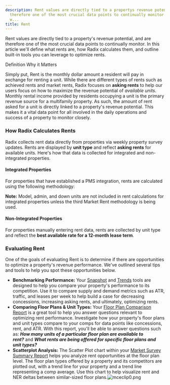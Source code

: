 ```yaml
---
description: Rent values are directly tied to a propertys revenue potential and are
  therefore one of the most crucial data points to continually monitor In this article
  w...
title: Rent
---
```


Rent values are directly tied to a property's revenue potential, and are therefore one of the most crucial data points to continually monitor. In this article we'll define what rents are, how Radix calculates them, and outline built-in tools you can leverage to optimize rents.




Definition Why it Matters

Simply put, Rent is the monthly dollar amount a resident will pay in exchange for renting a unit. While there are different types of rents such as achieved rents and market rents, Radix focuses on **asking rents** to help our users focus on how to maximize the revenue potential of *available units*.
Monthly rental income provided by residents occupying a unit is the primary revenue source for a multifamily property. As such, the amount of rent asked for a unit is directly linked to a property's revenue potential. This makes it a vital data point for all involved in the daily operations and success of a property to monitor closely.

### How Radix Calculates Rents


Radix collects rent data directly from properties via weekly property survey updates. Rents are displayed by **unit type** and reflect **asking rents** for available units. Here's how that data is collected for integrated and non-integrated properties. 


#### Integrated Properties


For properties that have established a PMS integration, rents are calculated using the following methodology: 


<Steps>
  <Step title="**Asking Rent:** When units are available, Radix reflects the average asking rent (including amenities) of all units within the unit type that are becoming available in the next 60 days.">
  </Step>
  <Step title="**Achieved Rent**: If no units are available, Radix reflects the average achieved rent (including amenities) for all units within the unit type that have been leased in the last 30 days, and move-ins scheduled for the next 60 days.">
  </Step>
  <Step title="**Market Rent:** If achieved rents are unavailable, Radix reflects the average market rent (including amenities) for all units within the unit type.">
  </Step>
</Steps>



**Note:** Model, admin, and down units are not included in rent calculations for integrated properties unless the third Market Rent methodology is being used.



#### Non-Integrated Properties


For properties manually entering rent data, rents are collected by unit type and reflect the **best available rate for a 12-month lease term**. 


### Evaluating Rent


One of the goals of evaluating Rent is to determine if there are opportunities to optimize a property's revenue performance. We've outlined several tips and tools to help you spot these opportunities below.


* **Benchmarking Performance:** Your [Snapshot](kb://article/zendesk:radix:9060091043981) and [Trends](kb://article/zendesk:radix:9060097289101) tools are designed to help you compare your property's performance to its competition. Use it to compare supply and demand metrics such as ATR, traffic, and leases per week to help build a case for decreasing concessions, increasing asking rents, and ultimately, optimizing rents.
* **Comparing Floor Plans & Unit Types:** Your [Floor Plan Comparison Report](../report-overviews/floor-plan-comparison-report-overview) is a great tool to help you answer questions relevant to optimizing rent performance. Investigate how your property's floor plans and unit types compare to your comps for data points like concessions, rent, and ATR. With this report, you'll be able to answer questions such as: ***How many units of a particular floor plan are available to rent?*** and ***What rents are being offered for specific floor plans and unit types?***
* **Scatterplot Analysis:** The Scatter Plot chart within your [Market Survey Summary Report](../report-overviews/market-survey-summary-report-overview) helps you analyze rent opportunities at the floor plan level. The floor plan types offered by a property and its competitors are plotted out, with a trend line for your property and a trend line representing a comp average. Use this chart to help visualize rent and NER deltas between similar-sized floor plans.![mceclip0.png](/images/radix/d794f32decd52868f78f54599c20a2b308622170.png)